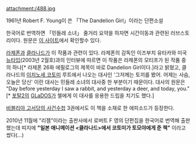 attachment:/488.jpg

1961년 Robert F. Young이 쓴 「The Dandelion Girl」이라는 단편소설

한국어로 번역하면 「민들레 소녀」
줄거리 요약을 하자면 시간이동과 관련된 러브스토리이다. 원문은 [http://www.lexal.net/scifi/scifiction/classics/classics_archive/young2/young21.html 이 사이트]에서 확인할수 있다.

[[라제폰]]과 [[클라나드]]가 이 작품과 관련이 있다. 라제폰의 감독인 이즈부치 유타카와 미국 [[뉴타입]](2003년 2월호)과의 인터뷰에 따르면 이 작품은 라제폰의 모티프가 된 작품 중의 하나[* 라제폰 26화 에필로그의 제목이 바로 Dandelion Girl이다.]라고 밝혔고, 클라나드의 [[이치노세 코토미]] 루트에서 나오는 대사인 '그저께는 토끼를 봤어. 어제는 사슴, 오늘은 당신' 이란 대사는 민들레 소녀의 대사중 한 부분이기 때문이다. 대사의 원문은 
"Day before yesterday I saw a rabbit, and yesterday a deer, and today, you."[* [[포탈2]]의 [[GLaDOS]]가 첼에게 이 대사를 응용한 드립을 치기도 했다.]

[[비블리아 고서당의 사건수첩]] 3권에서도 이 책을 소재로 한 에피소드가 등장한다.

2010년 11월에 "리젬"이라는 출판사에서 로버트 F 영의 단편집을 한국어로 번역해 출판했는데 띠지에 '''"일본 애니메이션 <클라나드>에서 코토미가 토모야에게 준 책"''' 이라고 썼다(…)
